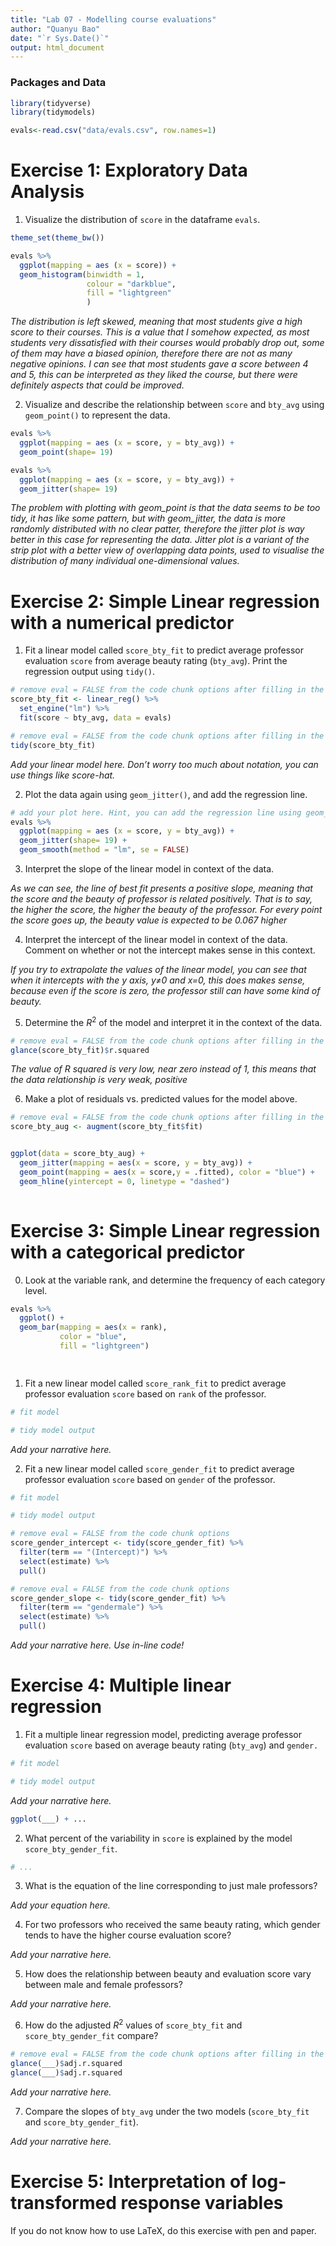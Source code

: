 ```yaml
---
title: "Lab 07 - Modelling course evaluations"
author: "Quanyu Bao"
date: "`r Sys.Date()`"
output: html_document
---
```


### Packages and Data

```r
library(tidyverse)
library(tidymodels)

```


```r
evals<-read.csv("data/evals.csv", row.names=1)
```


# Exercise 1: Exploratory Data Analysis

1.  Visualize the distribution of `score` in the dataframe `evals`.

```r

theme_set(theme_bw())

evals %>%
  ggplot(mapping = aes (x = score)) +
  geom_histogram(binwidth = 1, 
                 colour = "darkblue",
                 fill = "lightgreen"
                 )


```

*The distribution is left skewed, meaning that most students give a high score to their courses. This is a value that I somehow expected, as most students very dissatisfied with their courses would probably drop out, some of them may have a biased opinion, therefore there are not as many negative opinions. I can see that most students gave a score between 4 and 5, this can be interpreted as they liked the course, but there were definitely aspects that could be improved.*

2.  Visualize and describe the relationship between `score` and `bty_avg` using `geom_point()` to represent the data. 

```r
evals %>%
  ggplot(mapping = aes (x = score, y = bty_avg)) +
  geom_point(shape= 19)

evals %>%
  ggplot(mapping = aes (x = score, y = bty_avg)) +
  geom_jitter(shape= 19)
```

*The problem with plotting with geom_point is that the data seems to be too tidy, it has like some pattern, but with geom_jitter, the data is more randomly distributed with no clear patter, therefore the jitter plot is way better in this case for representing the data. Jitter plot is a variant of the strip plot with a better view of overlapping data points, used to visualise the distribution of many individual one-dimensional values.*

# Exercise 2: Simple Linear regression with a numerical predictor

1. Fit a linear model called `score_bty_fit` to predict average professor evaluation `score` from average beauty rating (`bty_avg`). Print the regression output using `tidy()`.

```r
# remove eval = FALSE from the code chunk options after filling in the blanks
score_bty_fit <- linear_reg() %>%
  set_engine("lm") %>%
  fit(score ~ bty_avg, data = evals) 
```

```r
# remove eval = FALSE from the code chunk options after filling in the blanks
tidy(score_bty_fit)
```

*Add your linear model here. Don't worry too much about notation, you can use things like score-hat.*

2. Plot the data again using `geom_jitter()`, and add the regression line.

```r
# add your plot here. Hint, you can add the regression line using geom_smooth()
evals %>%
  ggplot(mapping = aes (x = score, y = bty_avg)) +
  geom_jitter(shape= 19) + 
  geom_smooth(method = "lm", se = FALSE)
```

3. Interpret the slope of the linear model in context of the data.

*As we can see, the line of best fit presents a positive slope, meaning that the score and the beauty of professor is related positively. That is to say, the higher the score, the higher the beauty of the professor. For every point the score goes up, the beauty value is expected to be 0.067 higher*

4. Interpret the intercept of the linear model in context of the data. Comment on whether or not the intercept makes sense in this context.

*If you try to extrapolate the values of the linear model, you can see that when it intercepts with the y axis, y≠0 and x=0, this does makes sense, because even if the score is zero, the professor still can have some kind of beauty.*

5. Determine the $R^2$ of the model and interpret it in the context of the data.

```r
# remove eval = FALSE from the code chunk options after filling in the blanks
glance(score_bty_fit)$r.squared
```

*The value of R squared is very low, near zero instead of 1, this means that the data relationship is very weak, positive*

6. Make a plot of residuals vs. predicted values for the model above.

```r
# remove eval = FALSE from the code chunk options after filling in the blanks
score_bty_aug <- augment(score_bty_fit$fit) 


ggplot(data = score_bty_aug) +
  geom_jitter(mapping = aes(x = score, y = bty_avg)) +
  geom_point(mapping = aes(x = score,y = .fitted), color = "blue") + 
  geom_hline(yintercept = 0, linetype = "dashed")
 
```

# Exercise 3: Simple Linear regression with a categorical predictor

0. Look at the variable rank, and determine the frequency of each category level.

```r
evals %>%
  ggplot() +
  geom_bar(mapping = aes(x = rank),
           color = "blue",
           fill = "lightgreen")

 
```

1. Fit a new linear model called `score_rank_fit` to predict average professor evaluation `score` based on `rank` of the professor.

```r
# fit model

# tidy model output
```

*Add your narrative here.*

2. Fit a new linear model called `score_gender_fit` to predict average professor evaluation `score` based on `gender` of the professor. 

```r
# fit model

# tidy model output
```

```r
# remove eval = FALSE from the code chunk options
score_gender_intercept <- tidy(score_gender_fit) %>% 
  filter(term == "(Intercept)") %>%
  select(estimate) %>%
  pull()
```

```r
# remove eval = FALSE from the code chunk options
score_gender_slope <- tidy(score_gender_fit) %>% 
  filter(term == "gendermale") %>%
  select(estimate) %>%
  pull()
```

*Add your narrative here. Use in-line code!*

# Exercise 4: Multiple linear regression

1. Fit a multiple linear regression model, predicting average professor evaluation `score` based on average beauty rating (`bty_avg`) and `gender.`

```r
# fit model

# tidy model output
```

*Add your narrative here.*

```r
ggplot(___) + ...
```

2. What percent of the variability in `score` is explained by the model `score_bty_gender_fit`. 

```r
# ...
```


3. What is the equation of the line corresponding to just male professors?

*Add your equation here.*

4. For two professors who received the same beauty rating, which gender tends to have the higher course evaluation score?

*Add your narrative here.*

5. How does the relationship between beauty and evaluation score vary between male and female professors?

*Add your narrative here.*

6. How do the adjusted $R^2$ values of `score_bty_fit` and `score_bty_gender_fit` compare? 

```r
# remove eval = FALSE from the code chunk options after filling in the blanks
glance(___)$adj.r.squared
glance(___)$adj.r.squared
```

*Add your narrative here.*

7. Compare the slopes of `bty_avg` under the two models (`score_bty_fit` and `score_bty_gender_fit`).

*Add your narrative here.*

# Exercise 5: Interpretation of log-transformed response variables

If you do not know how to use LaTeX, do this exercise with pen and paper.
